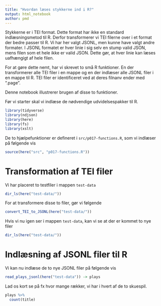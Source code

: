 ```yaml
---
title: "Hvordan læses stykkerne ind i R?"
output: html_notebook
author: pmd
---
```

Stykkerne er i TEI format. Dette format har ikke en standard indlæsningsmetod til R. Derfor transformerer vi TEI filerne over i et format der bedre passer til R. Vi har her valgt JSONL, men kunne have valgt andre formater. I JSONL formatet er hver linie i sig selv en stump valid JSON, mens filen som et hele ikke er valid JSON. Dette gør, at hver linie kan læses uafhængigt af hele filen.

For at gøre dette nemt, har vi skrevet to små R funktioner. En der transformerer alle TEI filer i en mappe og en der indlæser alle JSONL filer i en mappe til R. TEI filer er identificeret ved at deres filnanv ender med ".page".

Denne notebook illustrerer brugen af disse to funktioner.

Før vi starter skal vi indlæse de nødvendige udvidelsespakker til R.

```r
library(tidyverse)
library(ndjson)
library(here)
library(fs)
library(xslt)
```

De to hjælpefunktioner er defineret i `src/p017-functions.R`, som vi indlæser på følgende vis

```r
source(here("src", "p017-functions.R"))
```

# Transformation af TEI filer

Vi har placeret to testfiler i mappen `test-data`

```r
dir_ls(here("test-data/"))
```

For at transformere disse to filer, gør vi følgende

```r
convert_TEI_to_JSONL(here("test-data/"))
```

Hvis vi nu igen ser i mappen `test-data`, kan vi se at der er kommet to nye filer

```r
dir_ls(here("test-data/"))
```

# Indlæsning af JSONL filer til R

Vi kan nu indlæse de to nye JSONL filer på følgende vis

```r
read_plays_jsonl(here("test-data")) -> plays
```

Lad os kort se på fx hvor mange rækker, vi har i hvert af de to skuespil.

```r
plays %>% 
  count(title)
```
